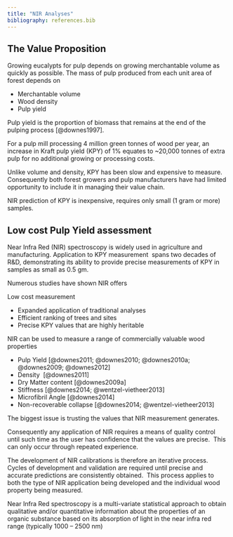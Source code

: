 ```yaml
---
title: "NIR Analyses"
bibliography: references.bib
---
```


## The Value Proposition

Growing eucalypts for pulp depends on growing merchantable volume as quickly as possible. The mass of pulp produced from each unit area of forest depends on

-   Merchantable volume
-   Wood density
-   Pulp yield

​Pulp yield is the proportion of biomass that remains at the end of the pulping process [@downes1997].

​For a pulp mill processing 4 million green tonnes of wood per year, an increase in Kraft pulp yield (KPY) of 1% equates to \~20,000 tonnes of extra pulp for no additional growing or processing costs.

Unlike volume and density, KPY has been slow and expensive to measure. Consequently both forest growers and pulp manufacturers have had limited opportunity to include it in managing their value chain.

​NIR prediction of KPY is inexpensive, requires only small (1 gram or more) samples.

## Low cost Pulp Yield assessment

Near Infra Red (NIR) spectroscopy is widely used in agriculture and manufacturing. Application to KPY measurement  spans two decades of R&D, demonstrating its ability to provide precise measurements of KPY in samples as small as 0.5 gm. 

Numerous studies have shown NIR offers

​Low cost measurement

-   Expanded application of traditional analyses
-   Efficient ranking of trees and sites
-   Precise KPY values that are highly heritable

NIR can be used to measure a range of commercially valuable wood properties

-   Pulp Yield [@downes2011; @downes2010; @downes2010a; @downes2009; @downes2012]
-   Density  [@downes2011]
-   Dry Matter content [@downes2009a]
-   Stiffness [@downes2014; @wentzel-vietheer2013]
-   Microfibril Angle [@downes2014]
-   Non-recoverable collapse [@downes2014; @wentzel-vietheer2013]

The biggest issue is trusting the values that NIR measurement generates. 

Consequently any application of NIR requires a means of quality control until such time as the user has confidence that the values are precise.  This can only occur through repeated experience.

The development of NIR calibrations is therefore an iterative process.  Cycles of development and validation are required until precise and accurate predictions are consistently obtained.  This process applies to both the type of NIR application being developed and the individual wood property being measured.

Near Infra Red spectroscopy is a multi-variate statistical approach to obtain qualitative and/or quantitative information about the properties of an organic substance based on its absorption of light in the near infra red range (typically 1000 – 2500 nm)

## 
